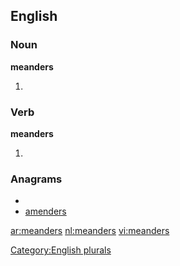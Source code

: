 ==English==

===Noun===
'''meanders'''

# {{plural of |[[meander]]}}

===Verb===
'''meanders'''

# {{third-person singular of|[[meander]]}}

===Anagrams===
* {{alphagram|adeemnrs}}
* [[amenders#English|amenders]]

[[Category:English plurals]]

[[ar:meanders]]
[[nl:meanders]]
[[vi:meanders]]